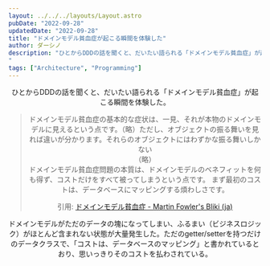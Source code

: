 ```yaml
---
layout: ../../../layouts/Layout.astro
pubDate: "2022-09-28"
updatedDate: "2022-09-28"
title: "ドメインモデル貧血症が起こる瞬間を体験した"
author: ダーシノ
description: "ひとからDDDの話を聞くと、だいたい語られる「ドメインモデル貧血症」が起こる瞬間を体験した。ドメインモデルがただのデータの塊になってしまい、ふるまい（ビジネスロジック）がほとんど含まれない状態が大量発生した。ただのgetter/setterを持つだけのデータクラスで、「コストは、データベースのマッピング」と書かれているとおり、思いっきりそのコストを払わされている。
"
tags: ["Architecture", "Programming"]
---
```



<Header {...frontmatter} />

ひとからDDDの話を聞くと、だいたい語られる「ドメインモデル貧血症」が起こる瞬間を体験した。

> ドメインモデル貧血症の基本的な症状は、一見、それが本物のドメインモデルに見えるという点です。（略）ただし、オブジェクトの振る舞いを見れば違いが分かります。それらのオブジェクトにはわずかな振る舞いしかない  
> （略）  
> ドメインモデル貧血症問題の本質は、ドメインモデルのベネフィットを何も得ず、コストだけをすべて被ってしまうという点です。 まず最初のコストは、データベースにマッピングする煩わしさです。
>
> 引用: [ドメインモデル貧血症 \- Martin Fowler's Bliki \(ja\)](https://bliki-ja.github.io/AnemicDomainModel)

ドメインモデルがただのデータの塊になってしまい、ふるまい（ビジネスロジック）がほとんど含まれない状態が大量発生した。ただのgetter/setterを持つだけのデータクラスで、「コストは、データベースのマッピング」と書かれているとおり、思いっきりそのコストを払わされている。
